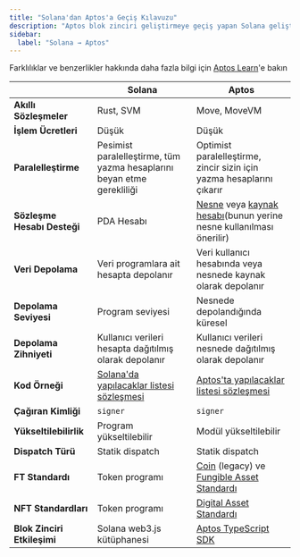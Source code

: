 ```yaml
---
title: "Solana'dan Aptos'a Geçiş Kılavuzu"
description: "Aptos blok zinciri geliştirmeye geçiş yapan Solana geliştiricileri için detaylı karşılaştırma ve geçiş kılavuzu"
sidebar:
  label: "Solana → Aptos"
---
```


Farklılıklar ve benzerlikler hakkında daha fazla bilgi için [Aptos Learn](https://learn.aptoslabs.com/en/tutorials/solana-to-aptos-guide/cheat-sheet?workshop=solana-to-aptos)'e bakın

|                              | Solana                                                                                                             | Aptos                                                                 |
|------------------------------|--------------------------------------------------------------------------------------------------------------------|-----------------------------------------------------------------------|
| **Akıllı Sözleşmeler**       | Rust, SVM                                                                                                          | Move, MoveVM                                                          |
| **İşlem Ücretleri**          | Düşük                                                                                                              | Düşük                                                                 |
| **Paralelleştirme**          | Pesimist paralelleştirme, tüm yazma hesaplarını beyan etme gerekliliği                                           | Optimist paralelleştirme, zincir sizin için yazma hesaplarını çıkarır |
| **Sözleşme Hesabı Desteği**  | PDA Hesabı                                                                                                         | [Nesne](/build/smart-contracts/objects) veya [kaynak hesabı](/build/smart-contracts/resource-accounts)(bunun yerine nesne kullanılması önerilir) |
| **Veri Depolama**            | Veri programlara ait hesapta depolanır                                                                             | Veri kullanıcı hesabında veya nesnede kaynak olarak depolanır        |
| **Depolama Seviyesi**        | Program seviyesi                                                                                                   | Nesnede depolandığında küresel                                        |
| **Depolama Zihniyeti**       | Kullanıcı verileri hesapta dağıtılmış olarak depolanır                                                             | Kullanıcı verileri nesnede dağıtılmış olarak depolanır                |
| **Kod Örneği**               | [Solana'da yapılacaklar listesi sözleşmesi](https://github.com/aptos-labs/move-by-examples/tree/main/advanced-todo-list/solana) | [Aptos'ta yapılacaklar listesi sözleşmesi](https://github.com/aptos-labs/move-by-examples/tree/main/advanced-todo-list/aptos) |
| **Çağıran Kimliği**          | `signer`                                                                                                           | `signer`                                                              |
| **Yükseltilebilirlik**       | Program yükseltilebilir                                                                                           | Modül yükseltilebilir                                                 |
| **Dispatch Türü**            | Statik dispatch                                                                                                    | Statik dispatch                                                       |
| **FT Standardı**              | Token programı                                                                                                     | [Coin](/build/smart-contracts/aptos-coin) (legacy) ve [Fungible Asset Standardı](/build/smart-contracts/fungible-asset) |
| **NFT Standardları**         | Token programı                                                                                                     | [Digital Asset Standardı](/build/smart-contracts/digital-asset)       |
| **Blok Zinciri Etkileşimi**  | Solana web3.js kütüphanesi                                                                                         | [Aptos TypeScript SDK](/build/sdks/ts-sdk)                            |
